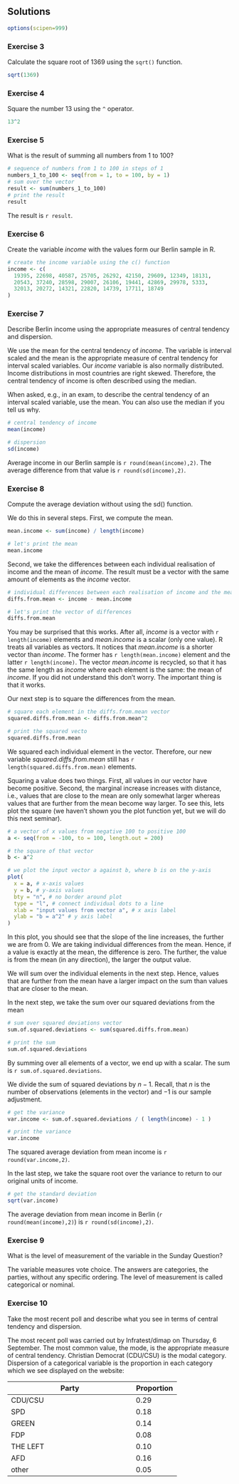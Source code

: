 ## Solutions

```r
options(scipen=999)
```

### Exercise 3

Calculate the square root of 1369 using the `sqrt()` function.

```r
sqrt(1369)
```

### Exercise 4

Square the number 13 using the `^` operator.

```r
13^2
```

### Exercise 5

What is the result of summing all numbers from 1 to 100?

```r
# sequence of numbers from 1 to 100 in steps of 1
numbers_1_to_100 <- seq(from = 1, to = 100, by = 1)
# sum over the vector
result <- sum(numbers_1_to_100)
# print the result
result
```

The result is `r result`.

### Exercise 6

Create the variable *income* with the values form our Berlin sample in R.

```r
# create the income variable using the c() function
income <- c(
  19395, 22698, 40587, 25705, 26292, 42150, 29609, 12349, 18131, 
  20543, 37240, 28598, 29007, 26106, 19441, 42869, 29978, 5333, 
  32013, 20272, 14321, 22820, 14739, 17711, 18749
)
```


### Exercise 7

Describe Berlin income using the appropriate measures of central tendency and dispersion.

We use the mean for the central tendency of *income*. The variable is interval scaled and the mean is the appropriate measure of central tendency for interval scaled variables. Our *income* variable is also normally distributed. Income distributions in most countries are right skewed. Therefore, the central tendency of income is often described using the median. 

When asked, e.g., in an exam, to describe the central tendency of an interval scaled variable, use the mean. You can also use the median if you tell us why.

```r
# central tendency of income
mean(income)

# dispersion
sd(income)
```

Average income in our Berlin sample is `r round(mean(income),2)`. The average difference from that value is `r round(sd(income),2)`. 

### Exercise 8

Compute the average deviation without using the sd() function.

We do this in several steps. First, we compute the mean.

```r
mean.income <- sum(income) / length(income)

# let's print the mean
mean.income
```

Second, we take the differences between each individual realisation of income and the mean of *income*. The result must be a vector with the same amount of elements as the *income* vector.

```r
# individual differences between each realisation of income and the mean of income
diffs.from.mean <- income - mean.income

# let's print the vector of differences
diffs.from.mean
```

You may be surprised that this works. After all, *income* is a vector with `r length(income)` elements and *mean.income* is a scalar (only one value). R treats all variables as vectors. It notices that *mean.income* is a shorter vector than *income*. The former has `r length(mean.income)` element and the latter `r length(income)`. The vector *mean.income* is recycled, so that it has the same length as *income* where each element is the same: the mean of *income*. If you did not understand this don't worry. The important thing is that it works.

Our next step is to square the differences from the mean. 

```r
# square each element in the diffs.from.mean vector
squared.diffs.from.mean <- diffs.from.mean^2

# print the squared vecto
squared.diffs.from.mean
```

We squared each individual element in the vector. Therefore, our new variable *squared.diffs.from.mean* still has `r length(squared.diffs.from.mean)` elements.

Squaring a value does two things. First, all values in our vector have become positive. Second, the marginal increase increases with distance, i.e., values that are close to the mean are only somewhat larger whereas values that are further from the mean become way larger. To see this, lets plot the square (we haven't shown you the plot function yet, but we will do this next seminar).

```r
# a vector of x values from negative 100 to positive 100
a <- seq(from = -100, to = 100, length.out = 200)

# the square of that vector
b <- a^2

# we plot the input vector a against b, where b is on the y-axis
plot(
  x = a, # x-axis values
  y = b, # y-axis values
  bty = "n", # no border around plot
  type = "l", # connect individual dots to a line
  xlab = "input values from vector a", # x axis label
  ylab = "b = a^2" # y axis label
)
```

In this plot, you should see that the slope of the line increases, the further we are from 0. We are taking individual differences from the mean. Hence, if a value is exactly at the mean, the difference is zero. The further, the value is from the mean (in any direction), the larger the output value.

We will sum over the individual elements in the next step. Hence, values that are further from the mean have a larger impact on the sum than values that are closer to the mean.

In the next step, we take the sum over our squared deviations from the mean
```r
# sum over squared deviations vector
sum.of.squared.deviations <- sum(squared.diffs.from.mean)

# print the sum
sum.of.squared.deviations
```

By summing over all elements of a vector, we end up with a scalar. The sum is `r sum.of.squared.deviations`.

We divide the sum of squared deviations by $n-1$. Recall, that $n$ is the number of observations (elements in the vector) and $-1$ is our sample adjustment.

```r
# get the variance
var.income <- sum.of.squared.deviations / ( length(income) - 1 )

# print the variance
var.income
```

The squared average deviation from mean income is `r round(var.income,2)`.

In the last step, we take the square root over the variance to return to our original units of income.

```r
# get the standard deviation
sqrt(var.income)
```

The average deviation from mean income in Berlin (`r round(mean(income),2)`) is `r round(sd(income),2)`.


### Exercise 9

What is the level of measurement of the variable in the Sunday Question?
  
The variable measures vote choice. The answers are categories, the parties, without any specific ordering. The level of measurement is called categorical or nominal.


### Exercise 10

Take the most recent poll and describe what you see in terms of central tendency and dispersion.

The most recent poll was carried out by Infratest/dimap on Thursday, 6 September. The most common value, the mode, is the appropriate measure of central tendency. Christian Democrat (CDU/CSU) is the modal category. Dispersion of a categorical variable is the proportion in each category which we see displayed on the website:
  
  
  |Party |Proportion|
  |-----------------------------------------------------------------|-----------------------|
  |CDU/CSU|0.29|
  |SPD|0.18|
  |GREEN|0.14|
  |FDP|0.08|
  |THE LEFT|0.10|
  |AFD|0.16|
  |other|0.05|
  